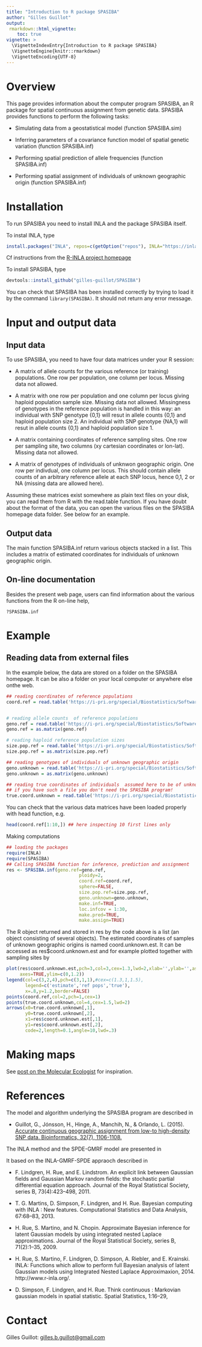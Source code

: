 ```yaml
---
title: "Introduction to R package SPASIBA"
author: "Gilles Guillot"
output:
 rmarkdown::html_vignette:
    toc: true
vignette: >
  \VignetteIndexEntry{Introduction to R package SPASIBA}
  \VignetteEngine{knitr::rmarkdown}
  \VignetteEncoding{UTF-8}
---
```


# Overview
This page provides information about the computer program SPASIBA, an R package for spatial continuous assignment from genetic data. SPASIBA provides functions to perform the following tasks:

- Simulating data from a geostatistical model (function SPASIBA.sim)

- Inferring parameters of a covariance function model of spatial genetic variation (function SPASIBA.inf)

- Performing spatial prediction of allele frequencies (function SPASIBA.inf)

- Performing spatial assignment of individuals of unknown geographic origin (function SPASIBA.inf)

# Installation
To run SPASIBA you need to install INLA and the package SPASIBA itself.

To instal INLA, type
```r
install.packages("INLA", repos=c(getOption("repos"), INLA="https://inla.r-inla-download.org/R/stable"), dep=TRUE)
```
Cf instructions from the [R-INLA project homepage](http://www.r-inla.org/download)

To install SPASIBA, type 
```r
devtools::install_github("gilles-guillot/SPASIBA")
```

You can check that SPASIBA has been installed correctly by trying to load it by the command `library(SPASIBA)`. It should not return any error message. 


# Input and output data 


## Input data
To use SPASIBA, you need to have four data matrices under your R session:

- A matrix of allele counts for the various reference (or training) populations. One row per population, one column per locus. Missing data not allowed.

- A matrix with one row per population and one column per locus giving haploid population sample size. Missing data not allowed. Missingness of genotypes in the reference population is handled in this way: an individual with SNP genotype {0,1} will resut in allele counts {0,1} and haploid population size 2. An individual with SNP genotype {NA,1} will resut in allele counts {0,1} and haploid population size 1.

- A matrix containing coordinates of reference sampling sites. One row per sampling site, two columns (xy cartesian coordinates or lon-lat). Missing data not allowed.

- A matrix of genotypes of individuals of unknwon geographic origin. One row per indivdual, one column per locus. This should contain allele counts of an arbitrary reference allele at each SNP locus, hence 0,1, 2 or NA (missing data are allowed here).

Assuming these matrices exist somewhere as plain text files on your disk, you can read them from R with the read.table function. If you have doubt about the format of the data, you can open the various files on the SPASIBA homepage data folder. See below for an example.

## Output data
The main function SPASIBA.inf return various objects stacked in a list. This includes a matrix of estimated coordinates for individuals of unknown geographic origin.

## On-line documentation
Besides the present web page, users can find information about the various functions from the R on-line help,

` ?SPASIBA.inf`


# Example

## Reading data from external files
In the example below, the data are stored on a folder on the SPASIBA homepage. It can be also a folder on your local computer or anywhere else onthe web.

```r
## reading coordinates of reference populations
coord.ref = read.table('https://i-pri.org/special/Biostatistics/Software/Spasiba/data/coord.ref.txt')


# reading allele counts  of reference populations
geno.ref = read.table('https://i-pri.org/special/Biostatistics/Software/Spasiba/data/geno.ref.txt')
geno.ref = as.matrix(geno.ref) 

# reading haploid reference population sizes 
size.pop.ref = read.table('https://i-pri.org/special/Biostatistics/Software/Spasiba/data/size.pop.ref.txt')
size.pop.ref = as.matrix(size.pop.ref)

## reading genotypes of individuals of unknown geographic origin
geno.unknown = read.table('https://i-pri.org/special/Biostatistics/Software/Spasiba/data/geno.unknown.txt')
geno.unknown = as.matrix(geno.unknown)

## reading true coordinates of individuals  assumed here to be of unknown geographic origin
## if you have such a file you don't need the SPASIBA program!
true.coord.unknown = read.table('https://i-pri.org/special/Biostatistics/Software/Spasiba/data/true.coord.unknown.txt')
```

You can check that the various data matrices have been loaded properly with head function, e.g.

```r
head(coord.ref[1:10,]) ## here inspecting 10 first lines only
```


Making computations

```r
## loading the packages
require(INLA)
require(SPASIBA)
## Calling SPASIBA function for inference, prediction and assignment
res <- SPASIBA.inf(geno.ref=geno.ref,
                           ploidy=2,
                           coord.ref=coord.ref,
                           sphere=FALSE, 
                           size.pop.ref=size.pop.ref,
                           geno.unknown=geno.unknown,
                           make.inf=TRUE,
                           loc.infcov = 1:30,
                           make.pred=TRUE,
                           make.assign=TRUE)
```

The R object returned and stored in res by the code above is a list (an object consisting of several objects). The estimated coordinates of samples of unknown geographic origins is named coord.unknown.est. It can be accessed as res$coord.unknown.est and for example plotted together with sampling sites by

```r
plot(res$coord.unknown.est,pch=3,col=3,cex=1.3,lwd=2,xlab='',ylab='',asp=1,
     axes=TRUE,ylim=c(0,1.2))
legend(col=c(3,2,4),pch=c(3,1,1),#cex=c(1.3,1,1.5),
       legend=c('estimate','ref pops','true'),
       x=.8,y=1.2,border=FALSE)
points(coord.ref,col=2,pch=1,cex=1)
points(true.coord.unknown,col=4,cex=1.5,lwd=2)
arrows(x0=true.coord.unknown[,1],
       y0=true.coord.unknown[,2],
       x1=res$coord.unknown.est[,1],
       y1=res$coord.unknown.est[,2],
       code=2,length=0.1,angle=10,lwd=.3)
```

# Making maps
See [post on the Molecular Ecologist](http://www.molecularecologist.com/2012/09/making-maps-with-r) for inspiration.

# References
The model and algorithm underlying the SPASIBA program are described in

- Guillot, G., Jónsson, H., Hinge, A., Manchih, N., & Orlando, L. (2015). [Accurate continuous geographic assignment from low-to high-density SNP data. Bioinformatics, 32(7), 1106-1108.](https://academic.oup.com/bioinformatics/article/32/7/1106/1744090)


The INLA method and the SPDE-GMRF model are presented in

It based on the INLA-GMRF-SPDE appraoch described in

- F. Lindgren, H. Rue, and E. Lindstrom. An explicit link between Gaussian fields and Gaussian Markov random fields: the stochastic partial differential equation approach. Journal of the Royal Statistical Society, series B, 73(4):423–498, 2011.

- T. G. Martins, D. Simpson, F. Lindgren, and H. Rue. Bayesian computing with INLA : New features. Computational Statistics and Data Analysis, 67:68–83, 2013.

- H. Rue, S. Martino, and N. Chopin. Approximate Bayesian inference for latent Gaussian models by using integrated nested Laplace approximations. Journal of the Royal Statistical Society, series B, 71(2):1–35, 2009.

- H. Rue, S. Martino, F. Lindgren, D. Simpson, A. Riebler, and E. Krainski. INLA: Functions which allow to perform full Bayesian analysis of latent Gaussian models using Integrated Nested Laplace Approximaxion, 2014. http://www.r-inla.org/.

- D. Simpson, F. Lindgren, and H. Rue. Think continuous : Markovian gaussian models in spatial statistic. Spatial Statistics, 1:16–29,

# Contact
Gilles Guillot: [gilles.b.guillot@gmail.com](mailto:gilles.b.guillot@gmail.com)


